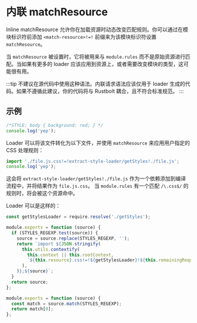 
<WebpackLicense from="https://webpack.docschina.org/api/loaders/#inline-matchresource" />

# 内联 matchResource

Inline matchResource 允许你在加载资源时动态改变匹配规则。你可以通过在模块标识符前添加 `<match-resource>!=!` 前缀来为该模块标识符设置 `matchResource`。

当 `matchResource` 被设置时，它将被用来与 `module.rules` 而不是原始资源进行匹配。当如果有更多的 loader 应该应用到资源上，或者需要改变模块的类型，这可能很有用。

:::tip
不建议在源代码中使用这种语法。内联请求语法应该仅用于 loader 生成的代码。如果不遵循此建议，你的代码将与 Rustbolt 耦合，且不符合标准规范。
:::

## 示例

```js title="file.js"
/*STYLE: body { background: red; } */
console.log('yep');
```

Loader 可以将该文件转化为以下文件，并使用 `matchResource` 来应用用户指定的 CSS 处理规则：

```js title="file.js (transformed by loader)"
import './file.js.css!=!extract-style-loader/getStyles!./file.js';
console.log('yep');
```

这会将 `extract-style-loader/getStyles!./file.js` 作为一个依赖添加到编译流程中，并将结果作为 `file.js.css`。
当 `module.rules` 有一个匹配 `/\.css$/` 的规则时，将会被这个资源命中。

Loader 可以是这样的：

```js title="extract-style-loader/index.js"
const getStylesLoader = require.resolve('./getStyles');

module.exports = function (source) {
  if (STYLES_REGEXP.test(source)) {
    source = source.replace(STYLES_REGEXP, '');
    return `import ${JSON.stringify(
      this.utils.contextify(
        this.context || this.rootContext,
        `${this.resource}.css!=!${getStylesLoader}!${this.remainingRequest}`,
      ),
    )};${source}`;
  }
  return source;
};
```

```js title="extract-style-loader/getStyles.js"
module.exports = function (source) {
  const match = source.match(STYLES_REGEXP);
  return match[0];
};
```
